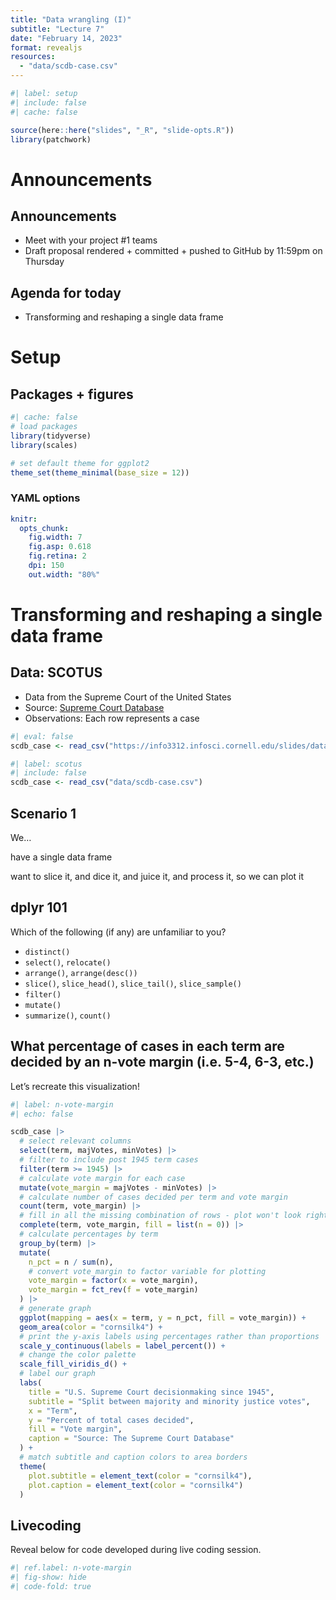 ```yaml
---
title: "Data wrangling (I)"
subtitle: "Lecture 7"
date: "February 14, 2023"
format: revealjs
resources:
  - "data/scdb-case.csv"
---
```


```r
#| label: setup
#| include: false
#| cache: false

source(here::here("slides", "_R", "slide-opts.R"))
library(patchwork)
```

# Announcements

## Announcements

- Meet with your project \#1 teams
- Draft proposal rendered + committed + pushed to GitHub by 11:59pm on Thursday

## Agenda for today

- Transforming and reshaping a single data frame

# Setup

## Packages + figures

```r
#| cache: false
# load packages
library(tidyverse)
library(scales)

# set default theme for ggplot2
theme_set(theme_minimal(base_size = 12))
```

### YAML options

```yaml
knitr:
  opts_chunk:
    fig.width: 7
    fig.asp: 0.618
    fig.retina: 2
    dpi: 150
    out.width: "80%"
```

# Transforming and reshaping a single data frame

## Data: SCOTUS

-   Data from the Supreme Court of the United States
-   Source: [Supreme Court Database](http://scdb.wustl.edu/)
-   Observations: Each row represents a case

```r
#| eval: false
scdb_case <- read_csv("https://info3312.infosci.cornell.edu/slides/data/scdb-case.csv")
```

```r
#| label: scotus
#| include: false
scdb_case <- read_csv("data/scdb-case.csv")
```

## Scenario 1

::: hand
We...

have a single data frame

want to slice it, and dice it, and juice it, and process it, so we can plot it
:::

## **dplyr** 101

::: task
Which of the following (if any) are unfamiliar to you?
:::

-   `distinct()`
-   `select()`, `relocate()`
-   `arrange()`, `arrange(desc())`
-   `slice()`, `slice_head()`, `slice_tail()`, `slice_sample()`
-   `filter()`
-   `mutate()`
-   `summarize()`, `count()`

## What percentage of cases in each term are decided by an **n**-vote margin (i.e. 5-4, 6-3, etc.)

::: task
Let's recreate this visualization!
:::

```r
#| label: n-vote-margin
#| echo: false

scdb_case |>
  # select relevant columns
  select(term, majVotes, minVotes) |>
  # filter to include post 1945 term cases
  filter(term >= 1945) |>
  # calculate vote margin for each case
  mutate(vote_margin = majVotes - minVotes) |>
  # calculate number of cases decided per term and vote margin
  count(term, vote_margin) |>
  # fill in all the missing combination of rows - plot won't look right otherwise
  complete(term, vote_margin, fill = list(n = 0)) |>
  # calculate percentages by term
  group_by(term) |>
  mutate(
    n_pct = n / sum(n),
    # convert vote_margin to factor variable for plotting
    vote_margin = factor(x = vote_margin),
    vote_margin = fct_rev(f = vote_margin)
  ) |>
  # generate graph
  ggplot(mapping = aes(x = term, y = n_pct, fill = vote_margin)) +
  geom_area(color = "cornsilk4") +
  # print the y-axis labels using percentages rather than proportions
  scale_y_continuous(labels = label_percent()) +
  # change the color palette
  scale_fill_viridis_d() +
  # label our graph
  labs(
    title = "U.S. Supreme Court decisionmaking since 1945",
    subtitle = "Split between majority and minority justice votes",
    x = "Term",
    y = "Percent of total cases decided",
    fill = "Vote margin",
    caption = "Source: The Supreme Court Database"
  ) +
  # match subtitle and caption colors to area borders
  theme(
    plot.subtitle = element_text(color = "cornsilk4"),
    plot.caption = element_text(color = "cornsilk4")
  )
```

## Livecoding

Reveal below for code developed during live coding session.

```r
#| ref.label: n-vote-margin
#| fig-show: hide
#| code-fold: true
```
